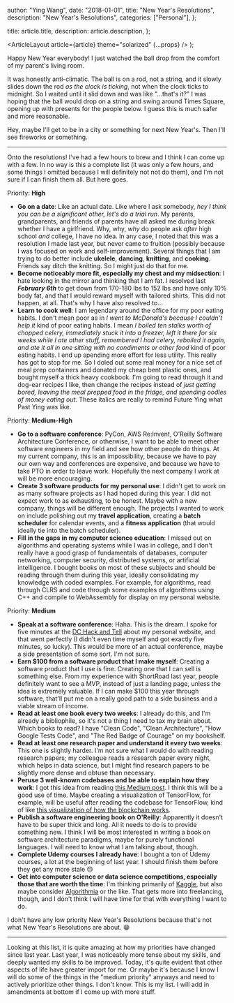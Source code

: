 
  author: "Ying Wang",
  date: "2018-01-01",
  title: "New Year's Resolutions",
  description: "New Year's Resolutions",
  categories: ["Personal"],
};

  title: article.title,
  description: article.description,
};

  <ArticleLayout article={article} theme="solarized" {...props} />
);

Happy New Year everybody! I just watched the ball drop from the comfort of my parent's living room.

It was honestly anti-climatic. The ball is on a rod, not a string, and it slowly slides down the rod _as the clock is ticking_, not when the clock ticks to midnight. So I waited until it slid down and was like "...that's it?" I was hoping that the ball would drop on a string and swing around Times Square, opening up with presents for the people below. I guess this is much safer and more reasonable.

Hey, maybe I'll get to be in a city or something for next New Year's. Then I'll see fireworks or something.

---

Onto the resolutions! I've had a few hours to brew and I think I can come up with a few. In no way is this a complete list (it was only a few hours, and some things I omitted because I will definitely not not do them), and I'm not sure if I can finish them all. But here goes.

Priority: **High**

- **Go on a date**: Like an actual date. Like where I ask somebody, _hey I think you can be a significant other, let's do a trial run_. My parents, grandparents, and friends of parents have all asked me during break whether I have a girlfriend. Why, why, _why_ do people ask _after_ high school _and_ college, I have no idea. In any case, I noted that this was a resolution I made last year, but never came to fruition (possibly because I was focused on work and self-improvement). Several things that I am trying to do better include **ukelele**, **dancing**, **knitting**, and **cooking**. Friends say ditch the knitting. So I might just do that for me.
- **Become noticeably more fit, especially my chest and my midsection**: I hate looking in the mirror and thinking that I am fat. I resolved last **_February 6th_** to get down from 170-180 lbs to 152 lbs and have only 10% body fat, and that I would reward myself with tailored shirts. This did not happen, at all. That's why I have also resolved to...
- **Learn to cook well**: I am legendary around the office for my poor eating habits. I don't mean poor as in _I went to McDonald's because I couldn't help it_ kind of poor eating habits. I mean _I boiled ten stalks worth of chopped celery, immediately stuck it into a freezer, left it there for six weeks while I ate other stuff, remembered I had celery, reboiled it again, and ate it all in one sitting with no condiments or other food_ kind of poor eating habits. I end up spending more effort for less utility. This really has got to stop for me. So I doled out some real money for a nice set of meal prep containers and donated my cheap bent plastic ones, and bought myself a thick heavy cookbook. I'm going to read through it and dog-ear recipes I like, then change the recipes instead of _just getting bored, leaving the meal prepped food in the fridge, and spending oodles of money eating out_. These italics are really to remind Future Ying what Past Ying was like.

Priority: **Medium-High**

- **Go to a software conference**: PyCon, AWS Re:Invent, O'Reilly Software Architecture Conference, or otherwise, I want to be able to meet other software engineers in my field and see how other people do things. At my current company, this is an impossibility, because we have to pay our own way and conferences are expensive, and because we have to take PTO in order to leave work. Hopefully the next company I work at will be more encouraging.
- **Create 3 software products for my personal use**: I didn't get to work on as many software projects as I had hoped during this year. I did not expect work to as exhausting, to be honest. Maybe with a new company, things will be different enough. The projects I wanted to work on include polishing out my **travel application**, creating a **batch scheduler** for calendar events, and a **fitness application** (that would ideally tie into the batch scheduler).
- **Fill in the gaps in my computer science education**: I missed out on algorithms and operating systems while I was in college, and I don't really have a good grasp of fundamentals of databases, computer networking, computer security, distributed systems, or artificial intelligence. I bought books on most of these subjects and should be reading through them during this year, ideally consolidating my knowledge with coded examples. For example, for algorithms, read through CLRS and code through some examples of algorithms using C++ and compile to WebAssembly for display on my personal website.

Priority: **Medium**

- **Speak at a software conference**: Haha. This is the dream. I spoke for five minutes at the [DC Hack and Tell](http://dc.hackandtell.org/) about my personal website, and that went perfectly (I didn't even time myself and got exactly five minutes, so lucky). This would be more of an actual conference, maybe a side presentation of some sort. I'm not sure.
- **Earn $100 from a software product that I make myself**: Creating a software product that I use is fine. Creating one that I can sell is something else. From my experience with ShortRoad last year, people definitely want to see a MVP, instead of just a landing page, unless the idea is extremely valuable. If I can make $100 this year through software, that'll put me on a really good path to a side business and a viable stream of income.
- **Read at least one book every two weeks**: I already do this, and I'm already a bibliophile, so it's not a thing I need to tax my brain about. Which books to read? I have "Clean Code", "Clean Architecture", "How Google Tests Code", and "The Red Badge of Courage" on my bookshelf.
- **Read at least one research paper and understand it every two weeks**: This one is slightly harder. I'm not sure what I would do with reading research papers; my colleague reads a research paper every night, which helps in data science, but I might find research papers to be slightly more dense and obtuse than necessary.
- **Peruse 3 well-known codebases and be able to explain how they work**: I got this idea from reading [this Medium post](https://medium.com/@markpapadakis/interesting-codebases-159fec5a8cc). I think this will be a good use of time. Maybe creating a visualization of TensorFlow, for example, will be useful after reading the codebase for TensorFlow, kind of like [this visualization of how the blockchain works](https://blockchaindemo.io/).
- **Publish a software engineering book on O'Reilly**: Apparently it doesn't have to be super thick and long. All it needs to do is to provide something new. I think I will be most interested in writing a book on software architecture paradigms, maybe for purely functional languages. I will need to know what I am talking about, though.
- **Complete Udemy courses I already have**: I bought a ton of Udemy courses, a lot at the beginning of last year. I should finish them before they get any more stale :sweat:
- **Get into computer science or data science competitions, especially those that are worth the time**: I'm thinking primarily of [Kaggle](https://www.kaggle.com/), but also maybe consider [Algorithmia](https://algorithmia.com/) or the like. That gets more into freelancing, though, and I don't think I will have time for that with everything I want to do.

I don't have any low priority New Year's Resolutions because that's not what New Year's Resolutions are about. :grin:

---

Looking at this list, it is quite amazing at how my priorities have changed since last year. Last year, I was noticeably more tense about my skills, and deeply wanted my skills to be improved. Today, it's quite evident that other aspects of life have greater import for me. Or maybe it's because I know I will do some of the things in the "medium priority" anyways and need to actively prioritize other things. I don't know. This is my list. I will add in amendments at bottom if I come up with more stuff.

